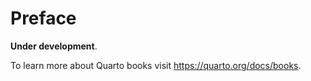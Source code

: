 # Preface {.unnumbered}

__Under development__.

To learn more about Quarto books visit <https://quarto.org/docs/books>.
